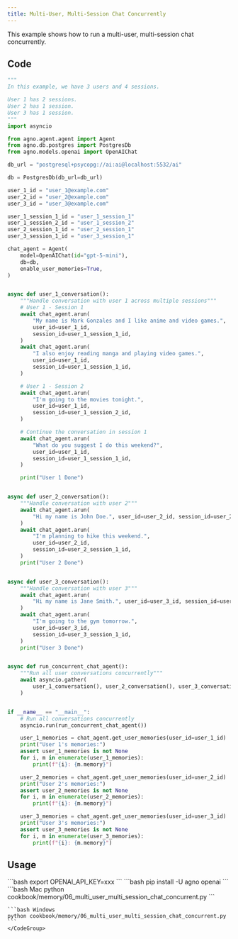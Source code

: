 ```yaml
---
title: Multi-User, Multi-Session Chat Concurrently
---
```


This example shows how to run a multi-user, multi-session chat concurrently.

## Code

```python cookbook/memory/06_multi_user_multi_session_chat_concurrent.py
"""
In this example, we have 3 users and 4 sessions.

User 1 has 2 sessions.
User 2 has 1 session.
User 3 has 1 session.
"""
import asyncio

from agno.agent.agent import Agent
from agno.db.postgres import PostgresDb
from agno.models.openai import OpenAIChat

db_url = "postgresql+psycopg://ai:ai@localhost:5532/ai"

db = PostgresDb(db_url=db_url)

user_1_id = "user_1@example.com"
user_2_id = "user_2@example.com"
user_3_id = "user_3@example.com"

user_1_session_1_id = "user_1_session_1"
user_1_session_2_id = "user_1_session_2"
user_2_session_1_id = "user_2_session_1"
user_3_session_1_id = "user_3_session_1"

chat_agent = Agent(
    model=OpenAIChat(id="gpt-5-mini"),
    db=db,
    enable_user_memories=True,
)


async def user_1_conversation():
    """Handle conversation with user 1 across multiple sessions"""
    # User 1 - Session 1
    await chat_agent.arun(
        "My name is Mark Gonzales and I like anime and video games.",
        user_id=user_1_id,
        session_id=user_1_session_1_id,
    )
    await chat_agent.arun(
        "I also enjoy reading manga and playing video games.",
        user_id=user_1_id,
        session_id=user_1_session_1_id,
    )

    # User 1 - Session 2
    await chat_agent.arun(
        "I'm going to the movies tonight.",
        user_id=user_1_id,
        session_id=user_1_session_2_id,
    )

    # Continue the conversation in session 1
    await chat_agent.arun(
        "What do you suggest I do this weekend?",
        user_id=user_1_id,
        session_id=user_1_session_1_id,
    )

    print("User 1 Done")


async def user_2_conversation():
    """Handle conversation with user 2"""
    await chat_agent.arun(
        "Hi my name is John Doe.", user_id=user_2_id, session_id=user_2_session_1_id
    )
    await chat_agent.arun(
        "I'm planning to hike this weekend.",
        user_id=user_2_id,
        session_id=user_2_session_1_id,
    )
    print("User 2 Done")


async def user_3_conversation():
    """Handle conversation with user 3"""
    await chat_agent.arun(
        "Hi my name is Jane Smith.", user_id=user_3_id, session_id=user_3_session_1_id
    )
    await chat_agent.arun(
        "I'm going to the gym tomorrow.",
        user_id=user_3_id,
        session_id=user_3_session_1_id,
    )
    print("User 3 Done")


async def run_concurrent_chat_agent():
    """Run all user conversations concurrently"""
    await asyncio.gather(
        user_1_conversation(), user_2_conversation(), user_3_conversation()
    )


if __name__ == "__main__":
    # Run all conversations concurrently
    asyncio.run(run_concurrent_chat_agent())

    user_1_memories = chat_agent.get_user_memories(user_id=user_1_id)
    print("User 1's memories:")
    assert user_1_memories is not None
    for i, m in enumerate(user_1_memories):
        print(f"{i}: {m.memory}")

    user_2_memories = chat_agent.get_user_memories(user_id=user_2_id)
    print("User 2's memories:")
    assert user_2_memories is not None
    for i, m in enumerate(user_2_memories):
        print(f"{i}: {m.memory}")

    user_3_memories = chat_agent.get_user_memories(user_id=user_3_id)
    print("User 3's memories:")
    assert user_3_memories is not None
    for i, m in enumerate(user_3_memories):
        print(f"{i}: {m.memory}")
```

## Usage

<Steps>
  <Snippet file="create-venv-step.mdx" />

  <Step title="Set your API key">
    ```bash
    export OPENAI_API_KEY=xxx
    ```
  </Step>

  <Step title="Install libraries">
    ```bash
    pip install -U agno openai
    ```
  </Step>

  <Step title="Run Example">
    <CodeGroup>
    ```bash Mac
    python cookbook/memory/06_multi_user_multi_session_chat_concurrent.py
    ```

    ```bash Windows
    python cookbook/memory/06_multi_user_multi_session_chat_concurrent.py
    ```
    </CodeGroup>
  </Step>
</Steps>
